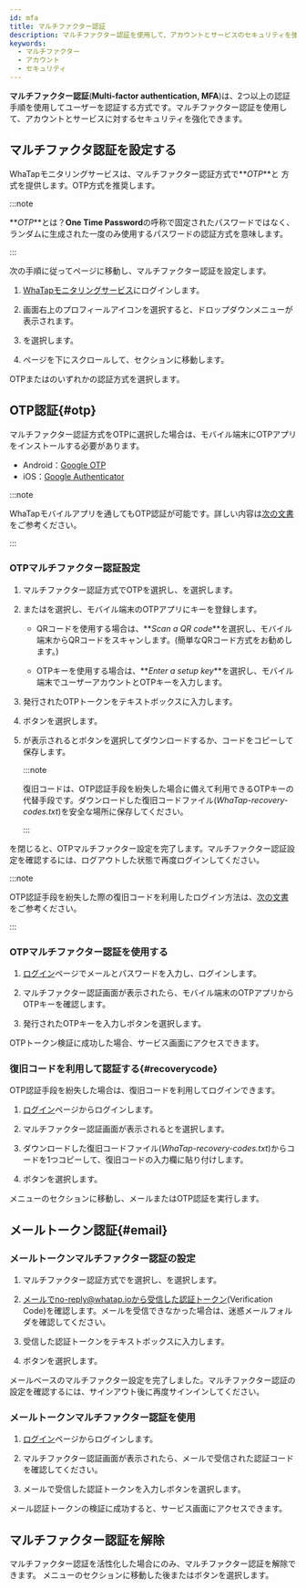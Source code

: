 ```yaml
---
id: mfa
title: マルチファクター認証
description: マルチファクター認証を使用して、アカウントとサービスのセキュリティを強化できます。
keywords:
  - マルチファクター
  - アカウント
  - セキュリティ
---
```


**マルチファクター認証**(**Multi-factor authentication, MFA**)は、2つ以上の認証手順を使用してユーザーを認証する方式です。マルチファクター認証を使用して、アカウントとサービスに対するセキュリティを強化できます。

## マルチファクタ認証を設定する

WhaTapモニタリングサービスは、マルチファクター認証方式で**_OTP_**と <Cmdname sid="email" className="uitext" />方式を提供します。OTP方式を推奨します。

:::note

**_OTP_**とは？**One Time Password**の呼称で固定されたパスワードではなく、ランダムに生成された一度のみ使用するパスワードの認証方式を意味します。

:::

次の手順に従って<Cmdname sid="MNU07360" className="uitext" />ページに移動し、マルチファクター認証を設定します。

1. [WhaTapモニタリングサービス](https://service.whatap.io)にログインします。

2. 画面右上のプロフィールアイコンを選択すると、ドロップダウンメニューが表示されます。

3. <Cmdname sid="MNU07360" className="uitext" />を選択します。

4. ページを下にスクロールして、<Cmdname sid="two_factor_auth" className="uitext" />セクションに移動します。

   <ImgLang img='account-mfa-section.png' desc='マルチファクター認証' />

<Link to="#otp"><span class="uitext">OTP</span></Link>または<Link to="#email"><Cmdname sid="email" /></Link>のいずれかの認証方式を選択します。

## OTP認証{#otp}

マルチファクター認証方式をOTPに選択した場合は、モバイル端末にOTPアプリをインストールする必要があります。

- Android：[Google OTP](https://play.google.com/store/apps/details?id=com.google.android.apps.authenticator2)
- iOS：[Google Authenticator](https://apps.apple.com/app/google-authenticator/id388497605)

:::note

WhaTapモバイルアプリを通してもOTP認証が可能です。詳しい内容は[次の文書](../mobile-app#mobileotp)をご参考ください。

:::

### OTPマルチファクター認証設定

<ImgLang img='account-mfa-otp.png' desc='OTP 認証選択' />

1. マルチファクター認証方式で<span class="uitext">OTP</span>を選択し、<Cmdname sid="create_otp_key" className="uitext" />を選択します。

2. <Cmdname sid="qr_code_url" className="uitext" />または<Cmdname sid="otp_key" className="uitext" />を選択し、モバイル端末のOTPアプリにキーを登録します。

   - QRコードを使用する場合は、**_Scan a QR code_**を選択し、モバイル端末からQRコードをスキャンします。(簡単なQRコード方式をお勧めします。)

   - OTPキーを使用する場合は、**_Enter a setup key_**を選択し、モバイル端末でユーザーアカウントとOTPキーを入力します。

   <ImgLang img='account-mfa-google.png' desc='Google OTPアプリ' />

3. 発行されたOTPトークンを<Cmdname sid="BTN06501" className="uitext" />テキストボックスに入力します。 

4. <Cmdname sid="validate_otp_token" className="uitext" />ボタンを選択します。

5. <Cmdname sid="TTL07396" className="uitext" />が表示されると<Cmdname sid="BTN07544" className="uitext" />ボタンを選択してダウンロードするか、コードをコピーして保存します。

   :::note

   復旧コードは、OTP認証手段を紛失した場合に備えて利用できるOTPキーの代替手段です。ダウンロードした復旧コードファイル(*WhaTap-recovery-codes.txt*)を安全な場所に保存してください。

   :::

<Cmdname sid="TTL07396" className="uitext" />を閉じると、OTPマルチファクター設定を完了します。マルチファクター認証設定を確認するには、ログアウトした状態で再度ログインしてください。

:::note

OTP認証手段を紛失した際の復旧コードを利用したログイン方法は、[次の文書](#recoverycode)をご参考ください。

:::

### OTPマルチファクター認証を使用する

1. [ログイン](https://service.whatap.io/account/login)ページでメールとパスワードを入力し、ログインします。

2. マルチファクター認証画面が表示されたら、モバイル端末のOTPアプリからOTPキーを確認します。

3. 発行されたOTPキーを入力し<Cmdname sid="authentication" className="uitext" />ボタンを選択します。

OTPトークン検証に成功した場合、サービス画面にアクセスできます。

### 復旧コードを利用して認証する{#recoverycode}

OTP認証手段を紛失した場合は、復旧コードを利用してログインできます。

1. [ログイン](https://service.whatap.io/account/login)ページからログインします。

2. マルチファクター認証画面が表示されると<Cmdname sid="BTN07393" className="uitext" />を選択します。

   <ImgLang img='account-mfa-recovery.png' desc='復旧コード' />

3. ダウンロードした復旧コードファイル(*WhaTap-recovery-codes.txt*)からコードを1つコピーして、復旧コードの入力欄に貼り付けします。

4. <Cmdname sid="authentication" className="uitext" />ボタンを選択します。

<Cmdname sid="MNU07360" className="uitext" />メニューの<Cmdname sid="two_factor_auth" className="uitext" />セクションに移動し、メールまたはOTP認証を実行します。

## メールトークン認証{#email}

### メールトークンマルチファクター認証の設定

<ImgLang img='account-mfa-email.png' desc='メールトークン認証選択' />

1. マルチファクター認証方式で<Cmdname sid="email" className="uitext" />を選択し、<Cmdname sid="send_auth_token_mail" className="uitext" />を選択します。

2. メールでno-reply@whatap.ioから受信した認証トークン(Verification Code)を確認します。メールを受信できなかった場合は、迷惑メールフォルダを確認してください。

3. 受信した認証トークンを<Cmdname sid="BTN06501" className="uitext" />テキストボックスに入力します。 

4. <Cmdname sid="validate_email_token" className="uitext" />ボタンを選択します。

メールベースのマルチファクター設定を完了しました。マルチファクター認証の設定を確認するには、サインアウト後に再度サインインしてください。

### メールトークンマルチファクター認証を使用

1. [ログイン](https://service.whatap.io/account/login)ページからログインします。

2. マルチファクター認証画面が表示されたら、メールで受信された認証コードを確認してください。

3. メールで受信した認証トークンを入力し<Cmdname sid="authentication" className="uitext" />ボタンを選択します。

メール認証トークンの検証に成功すると、サービス画面にアクセスできます。

## マルチファクター認証を解除

<ImgLang img='account-mfa-disable.png' desc='マルチファクター認証解除' />

マルチファクター認証を活性化した場合にのみ、マルチファクター認証を解除できます。<Link to="https://service.whatap.io/v2/account/management"><Cmdname sid="MNU07360" /></Link> メニューの<Cmdname sid="two_factor_auth" className="uitext" />セクションに移動した後<Cmdname sid="clear_otp_key" className="uitext" />または<Cmdname sid="clear_multi_factor" className="uitext" />ボタンを選択します。
